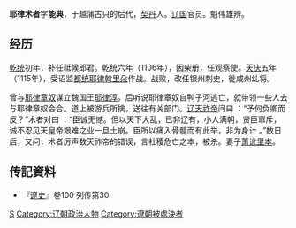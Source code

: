 '''耶律术者'''字'''能典'''，于越蒲古只的后代，[[契丹|契丹]]人。[[辽国|辽国]]官员。魁伟雄辨。
== 经历 ==
[[乾统|乾统]]初年，补任祗候郎君。乾统六年（1106年），因柴册，任观察使。[[天庆_(辽朝)|天庆]]五年（1115年），受诏监[[都统|都统]][[耶律斡里朵|耶律斡里朵]]作战。战败，改任银州刺史，徙咸州乣将。

曾与[[耶律章奴|耶律章奴]]谋立魏国王[[耶律淳|耶律淳]]。后听说耶律章奴自鸭子河逃亡，就带领一些人去与耶律章奴会合。道上被游兵所擒，送往有关部门。[[辽天祚帝|辽天祚帝]]问曰 ：“予何负卿而反？”术者对曰 ：“臣诚无憾。但以天下大乱，已非辽有，小人满朝，贤臣窜斥，诚不忍见天皇帝艰难之业一旦土崩。臣所以痛入骨髓而有此举，非为身计 。”数日后，又问，术者厉声数天祚帝的错误，言社稷危亡之本，被杀。妻子[[萧讹里本|萧讹里本]]。
== 传記資料 ==
*『[[遼史|遼史]]』卷100 列传第30

[[Category:耶律氏|S]]
[[Category:辽朝政治人物|Category:辽朝政治人物]]
[[Category:遼朝被處決者|Category:遼朝被處決者]]